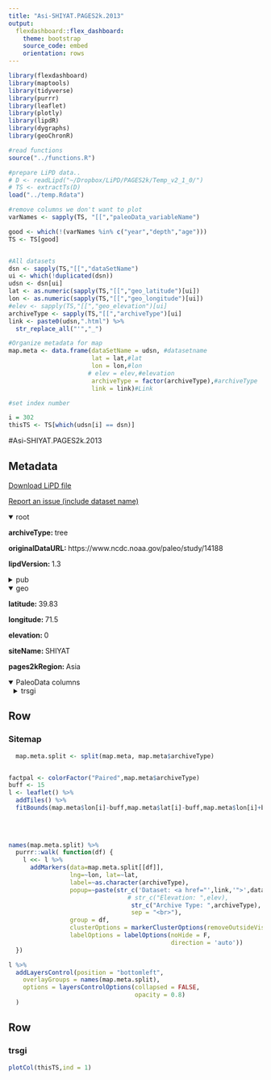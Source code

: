 ```yaml
---
title: "Asi-SHIYAT.PAGES2k.2013"
output: 
  flexdashboard::flex_dashboard:
    theme: bootstrap
    source_code: embed
    orientation: rows
---
```


```r
library(flexdashboard)
library(maptools)
library(tidyverse)
library(purrr)
library(leaflet)
library(plotly)
library(lipdR)
library(dygraphs)
library(geoChronR)

#read functions
source("../functions.R")

#prepare LiPD data..
# D <- readLipd("~/Dropbox/LiPD/PAGES2k/Temp_v2_1_0/")
# TS <- extractTs(D)
load("../temp.Rdata")

#remove columns we don't want to plot
varNames <- sapply(TS, "[[","paleoData_variableName")

good <- which(!(varNames %in% c("year","depth","age")))
TS <- TS[good]


#All datasets
dsn <- sapply(TS,"[[","dataSetName")
ui <- which(!duplicated(dsn))
udsn <- dsn[ui]
lat <- as.numeric(sapply(TS,"[[","geo_latitude")[ui])
lon <- as.numeric(sapply(TS,"[[","geo_longitude")[ui])
#elev <- sapply(TS,"[[","geo_elevation")[ui]
archiveType <- sapply(TS,"[[","archiveType")[ui]
link <- paste0(udsn,".html") %>% 
  str_replace_all("'","_")

#Organize metadata for map
map.meta <- data.frame(dataSetName = udsn, #datasetname
                       lat = lat,#lat
                       lon = lon,#lon
                      # elev = elev,#elevation
                       archiveType = factor(archiveType),#archiveType
                       link = link)#Link

#set index number

i = 302
thisTS <- TS[which(udsn[i] == dsn)]
```
#Asi-SHIYAT.PAGES2k.2013

Metadata {.sidebar}
-------------------------------------
[Download LiPD file](Asi-SHIYAT.PAGES2k.2013.lpd)
            

[Report an issue (include dataset name)](https://github.com/nickmckay/LiPDverse/issues)

<details open style="margin-left: 0px">
<summary>root</summary>
<p style="margin-left: 0px"><strong>archiveType: </strong>tree
<p style="margin-left: 0px"><strong>originalDataURL: </strong>https://www.ncdc.noaa.gov/paleo/study/14188
<p style="margin-left: 0px"><strong>lipdVersion: </strong>1.3
</details>
<details>
<summary>pub</summary>
<details style="margin-left: 10px">
<summary>pub1</summary>
<p style="margin-left: 10px"><strong>author: </strong>Cook, Edward R.;Krusic, Paul J.;Anchukaitis, Kevin J.;Buckley, Brendan M.;Nakatsuka, Takeshi;Sano, Masaki
<p style="margin-left: 10px"><strong>citeKey: </strong>cook2013treeringreconstructedsumm
<p style="margin-left: 10px"><strong>journal: </strong>Climate Dynamics
<p style="margin-left: 10px"><strong>volume: </strong>41
<p style="margin-left: 10px"><strong>pages: </strong>2957-2972
<p style="margin-left: 10px"><strong>pubYear: </strong>2013
<p style="margin-left: 10px"><strong>title: </strong>Tree-ring reconstructed summer temperature anomalies for temperate East Asia since 800 C.E.
<p style="margin-left: 10px"><strong>DOI: </strong>10.1007/s00382-012-1611-x
</details>
<details style="margin-left: 10px">
<summary>pub2</summary>
<p style="margin-left: 10px"><strong>author: </strong>PAGES 2k Consortium
<p style="margin-left: 10px"><strong>citeKey: </strong>pages2013httpswwwncdcnoaagovpaleostudy14188DataCitation
<p style="margin-left: 10px"><strong>title: </strong>World Data Center for Paleoclimatology
</details>
</details>
<details open style="margin-left: 0px">
<summary>geo</summary>
<p style="margin-left: 0px"><strong>latitude: </strong>39.83
<p style="margin-left: 0px"><strong>longitude: </strong>71.5
<p style="margin-left: 0px"><strong>elevation: </strong>0
<p style="margin-left: 0px"><strong>siteName: </strong>SHIYAT
<p style="margin-left: 0px"><strong>pages2kRegion: </strong>Asia
</details>
<details open>
<summary>PaleoData columns</summary>
<details style="margin-left: 10px">
<summary>trsgi</summary>
<p style="margin-left: 10px"><strong>TSid: </strong>Asia_130
<p style="margin-left: 10px"><strong>variableName: </strong>trsgi
<p style="margin-left: 10px"><strong>units: </strong>NA
<p style="margin-left: 10px"><strong>useInGlobalTemperatureAnalysis: </strong>TRUE
<details>
<summary>interpretation</summary>
<details style="margin-left: 20px">
<summary>1</summary>
<p style="margin-left: 20px"><strong>interpDirection: </strong>positive
<p style="margin-left: 20px"><strong>scope: </strong>climate
<p style="margin-left: 20px"><strong>seasonality: </strong>summer
<p style="margin-left: 20px"><strong>variable: </strong>T
<p style="margin-left: 20px"><strong>variableDetail: </strong>air@surface
</details>
</details>
</details>

Row
-----------------------------------------------------------------------

### Sitemap

```r
  map.meta.split <- split(map.meta, map.meta$archiveType)


factpal <- colorFactor("Paired",map.meta$archiveType)
buff <- 15
l <- leaflet() %>% 
  addTiles() %>% 
  fitBounds(map.meta$lon[i]-buff,map.meta$lat[i]-buff,map.meta$lon[i]+buff,map.meta$lat[i]+buff)
  

  
  
names(map.meta.split) %>%
  purrr::walk( function(df) {
    l <<- l %>%
      addMarkers(data=map.meta.split[[df]],
                 lng=~lon, lat=~lat,
                 label=~as.character(archiveType),
                 popup=~paste(str_c('Dataset: <a href="',link,'">',dataSetName,'</a>'),
                                 # str_c("Elevation: ",elev),
                                  str_c("Archive Type: ",archiveType),
                                  sep = "<br>"),
                 group = df,
                 clusterOptions = markerClusterOptions(removeOutsideVisibleBounds = F),
                 labelOptions = labelOptions(noHide = F,
                                             direction = 'auto'))
  })

l %>%
  addLayersControl(position = "bottomleft",
    overlayGroups = names(map.meta.split),
    options = layersControlOptions(collapsed = FALSE,
                                   opacity = 0.8)
  )
```

Row {.tabset .tabset-fade}
-----------------------------------------------------------------------

### trsgi
```r
plotCol(thisTS,ind = 1)
```
